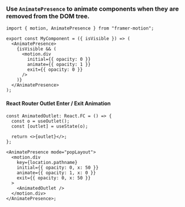 
### Use `AnimatePresence` to animate components when they are removed from the DOM tree.

```tsx
import { motion, AnimatePresence } from "framer-motion";

export const MyComponent = ({ isVisible }) => (
  <AnimatePresence>
    {isVisible && (
      <motion.div
        initial={{ opacity: 0 }}
        animate={{ opacity: 1 }}
        exit={{ opacity: 0 }}
      />
    )}
  </AnimatePresence>
);
```

#### React Router Outlet Enter / Exit Animation

```tsx
const AnimatedOutlet: React.FC = () => {
  const o = useOutlet();
  const [outlet] = useState(o);

  return <>{outlet}</>;
};

<AnimatePresence mode="popLayout">
  <motion.div
    key={location.pathname}
    initial={{ opacity: 0, x: 50 }}
    animate={{ opacity: 1, x: 0 }}
    exit={{ opacity: 0, x: 50 }}
  >
    <AnimatedOutlet />
  </motion.div>
</AnimatePresence>;
```
